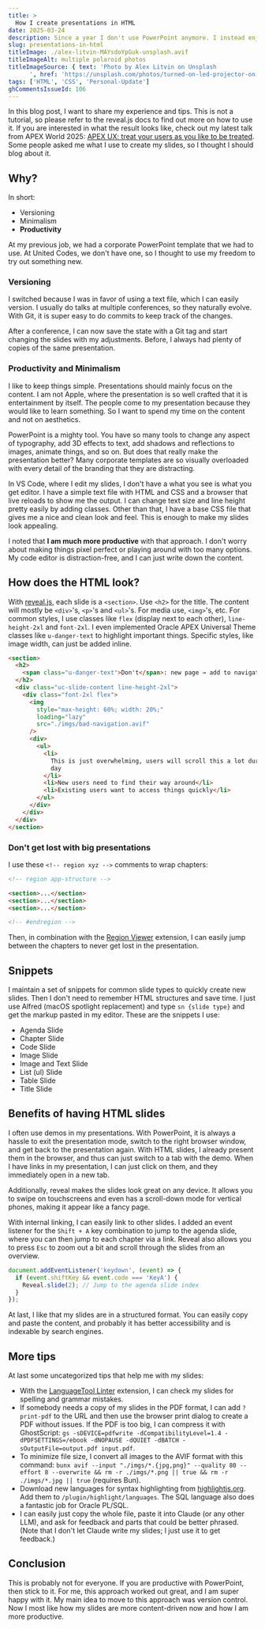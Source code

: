 ```yaml
---
title: >
  How I create presentations in HTML
date: 2025-03-24
description: Since a year I don't use PowerPoint anymore. I instead enjoy to use HTML and CSS to create my slides with reveal.js.
slug: presentations-in-html
titleImage: ./alex-litvin-MAYsdoYpGuk-unsplash.avif
titleImageAlt: multiple polaroid photos
titleImageSource: { text: 'Photo by Alex Litvin on Unsplash
      ', href: 'https://unsplash.com/photos/turned-on-led-projector-on-table-MAYsdoYpGuk' }
tags: ['HTML', 'CSS', 'Personal-Update']
ghCommentsIssueId: 106
---
```


In this blog post, I want to share my experience and tips. This is not a tutorial, so please refer to the reveal.js docs to find out more on how to use it. If you are interested in what the result looks like, check out my latest talk from APEX World 2025: [APEX UX: treat your users as you like to be treated](https://hartenfeller.dev/slides/apex-world-2025-apex-ux). Some people asked me what I use to create my slides, so I thought I should blog about it.

## Why?

In short:

- Versioning
- Minimalism
- **Productivity**

At my previous job, we had a corporate PowerPoint template that we had to use. At United Codes, we don't have one, so I thought to use my freedom to try out something new.

### Versioning

I switched because I was in favor of using a text file, which I can easily version. I usually do talks at multiple conferences, so they naturally evolve. With Git, it is super easy to do commits to keep track of the changes.

After a conference, I can now save the state with a Git tag and start changing the slides with my adjustments. Before, I always had plenty of copies of the same presentation.

### Productivity and Minimalism

I like to keep things simple. Presentations should mainly focus on the content. I am not Apple, where the presentation is so well crafted that it is entertainment by itself. The people come to my presentation because they would like to learn something. So I want to spend my time on the content and not on aesthetics.

PowerPoint is a mighty tool. You have so many tools to change any aspect of typography, add 3D effects to text, add shadows and reflections to images, animate things, and so on. But does that really make the presentation better? Many corporate templates are so visually overloaded with every detail of the branding that they are distracting.

In VS Code, where I edit my slides, I don't have a what you see is what you get editor. I have a simple text file with HTML and CSS and a browser that live reloads to show me the output. I can change text size and line height pretty easily by adding classes. Other than that, I have a base CSS file that gives me a nice and clean look and feel. This is enough to make my slides look appealing.

I noted that **I am much more productive** with that approach. I don't worry about making things pixel perfect or playing around with too many options. My code editor is distraction-free, and I can just write down the content.

## How does the HTML look?

With [reveal.js](https://revealjs.com/), each slide is a `<section>`. Use `<h2>` for the title. The content will mostly be `<div>`'s, `<p>`'s and `<ul>`'s. For media use, `<img>`'s, etc. For common styles, I use classes like `flex` (display next to each other), `line-height-2xl` and `font-2xl`. I even implemented Oracle APEX Universal Theme classes like `u-danger-text` to highlight important things. Specific styles, like image width, can just be added inline.

```html
<section>
  <h2>
    <span class="u-danger-text">Don't</span>: new page → add to navigation
  </h2>
  <div class="uc-slide-content line-height-2xl">
    <div class="font-2xl flex">
      <img
        style="max-height: 60%; width: 20%;"
        loading="lazy"
        src="./imgs/bad-navigation.avif"
      />
      <div>
        <ul>
          <li>
            This is just overwhelming, users will scroll this a lot during the
            day
          </li>
          <li>New users need to find their way around</li>
          <li>Existing users want to access things quickly</li>
        </ul>
      </div>
    </div>
  </div>
</section>
```

<BlogImg
  filename="slides-example.avif"
  alt="Screenshot of a slide with a title and an image on the left and text on the right. The title is big and bold where the word 'Don't' is red. The image shows an APEX navigation menu with lots of items. The text on the right is an unordereed list where the text is black and the bullets are gray."
/>

### Don't get lost with big presentations

I use these `<!-- region xyz -->` comments to wrap chapters:

```html
<!-- region app-structure -->

<section>...</section>
<section>...</section>
<section>...</section>

<!-- #endregion -->
```

Then, in combination with the [Region Viewer](https://marketplace.visualstudio.com/items?itemName=SantaCodes.santacodes-region-viewer) extension, I can easily jump between the chapters to never get lost in the presentation.

<BlogImg
  filename="slides-region-viewer.avif"
  alt="Screenshot of my VS Code with a right panel listing regions. I can click on them to jump to the region."
/>

## Snippets

I maintain a set of snippets for common slide types to quickly create new slides. Then I don't need to remember HTML structures and save time. I just use Alfred (macOS spotlight replacement) and type `sn {slide type}` and get the markup pasted in my editor. These are the snippets I use:

- Agenda Slide
- Chapter Slide
- Code Slide
- Image Slide
- Image and Text Slide
- List (ul) Slide
- Table Slide
- Title Slide

## Benefits of having HTML slides

I often use demos in my presentations. With PowerPoint, it is always a hassle to exit the presentation mode, switch to the right browser window, and get back to the presentation again. With HTML slides, I already present them in the browser, and thus can just switch to a tab with the demo. When I have links in my presentation, I can just click on them, and they immediately open in a new tab.

Additionally, reveal makes the slides look great on any device. It allows you to swipe on touchscreens and even has a scroll-down mode for vertical phones, making it appear like a fancy page.

With internal linking, I can easily link to other slides. I added an event listener for the `Shift + A` key combination to jump to the agenda slide, where you can then jump to each chapter via a link. Reveal also allows you to press `Esc` to zoom out a bit and scroll through the slides from an overview.

```javascript
document.addEventListener('keydown', (event) => {
  if (event.shiftKey && event.code === 'KeyA') {
    Reveal.slide(2); // Jump to the agenda slide index
  }
});
```

At last, I like that my slides are in a structured format. You can easily copy and paste the content, and probably it has better accessibility and is indexable by search engines.

## More tips

At last some uncategorized tips that help me with my slides:

- With the [LanguageTool Linter](https://marketplace.visualstudio.com/items?itemName=davidlday.languagetool-linter) extension, I can check my slides for spelling and grammar mistakes.
- If somebody needs a copy of my slides in the PDF format, I can add `?print-pdf` to the URL and then use the browser print dialog to create a PDF without issues. If the PDF is too big, I can compress it with GhostScript: `gs -sDEVICE=pdfwrite -dCompatibilityLevel=1.4 -dPDFSETTINGS=/ebook -dNOPAUSE -dQUIET -dBATCH -sOutputFile=output.pdf input.pdf`.
- To minimize file size, I convert all images to the AVIF format with this command: `bunx avif --input "./imgs/*.{jpg,png}" --quality 80 --effort 8 --overwrite && rm -r ./imgs/*.png || true && rm -r ./imgs/*.jpg || true` (requires Bun).
- Download new languages for syntax highlighting from [highlightjs.org](https://highlightjs.org/). Add them to `/plugin/highlight/languages`. The SQL language also does a fantastic job for Oracle PL/SQL.
- I can easily just copy the whole file, paste it into Claude (or any other LLM), and ask for feedback and parts that could be better phrased. (Note that I don't let Claude write my slides; I just use it to get feedback.)

## Conclusion

This is probably not for everyone. If you are productive with PowerPoint, then stick to it. For me, this approach worked out great, and I am super happy with it. My main idea to move to this approach was version control. Now I most like how my slides are more content-driven now and how I am more productive.
